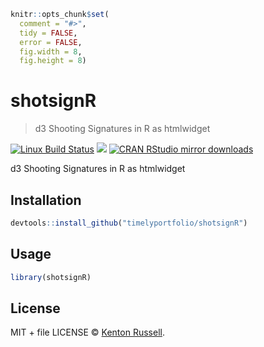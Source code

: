 
```r
knitr::opts_chunk$set(
  comment = "#>",
  tidy = FALSE,
  error = FALSE,
  fig.width = 8,
  fig.height = 8)
```

# shotsignR

> d3 Shooting Signatures in R as htmlwidget

[![Linux Build Status](https://travis-ci.org//shotsignR.svg?branch=master)](https://travis-ci.org//shotsignR)
[![](http://www.r-pkg.org/badges/version/shotsignR)](http://www.r-pkg.org/pkg/shotsignR)
[![CRAN RStudio mirror downloads](http://cranlogs.r-pkg.org/badges/shotsignR)](http://www.r-pkg.org/pkg/shotsignR)


d3 Shooting Signatures in R as htmlwidget

## Installation

```r
devtools::install_github("timelyportfolio/shotsignR")
```

## Usage

```r
library(shotsignR)
```

## License

MIT + file LICENSE © [Kenton Russell](https://github.com/timelyportfolio).

